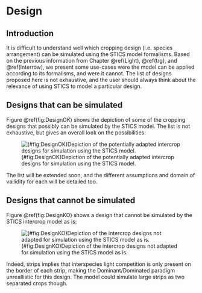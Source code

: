 # Design

## Introduction

It is difficult to understand well which cropping design (i.e. species arrangement) can be simulated using the STICS model formalisms. Based on the previous information from Chapter \@ref(Light), \@ref(trg), and \@ref(Interrow), we present some use-cases were the model can be applied according to its formalisms, and were it cannot.
The list of designs proposed here is not exhaustive, and the user should always think about the relevance of using STICS to model a particular design.

## Designs that can be simulated

Figure \@ref(fig:DesignOK) shows the depiction of some of the cropping designs that possibly can be simulated by the STICS model. The list is not exhaustive, but gives an overall look on the possibilities:

![(\#fig:DesignOK)Depiction of the potentially adapted intercrop designs for simulation using the STICS model.](img/Design_OK.png)

The list will be extended soon, and the different assumptions and domain of vailidity for each will be detailed too.

## Designs that cannot be simulated

Figure \@ref(fig:DesignKO) shows a design that cannot be simulated by the STICS intercrop model as is:

![(\#fig:DesignKO)Depiction of the intercrop designs not adapted for simulation using the STICS model as is.](img/Design_KO.png)

Indeed, strips implies that interspecies light competition is only present on the border of each strip, making the Dominant/Dominated paradigm unreallistic for this design. The model could simulate large strips as two separated crops though.


